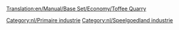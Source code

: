 [[Translation:en/Manual/Base Set/Economy/Toffee Quarry]]

{{nl/Industrieën|image=ToffeeQuarry.png
|name=Toffeegroeve
|climates=[[nl/Manual/Klimaat#Speelgoedland|Speelgoedland]]
|accepts=Niets
|produces=[[nl/Manual/Base Set/Economy/Toffee|Toffee]]
|notes=Niet aanwezig in andere [[nl/Manual/Klimaat|klimaten]].
}}

{{nl/Navbox Industrieën}}
[[Category:nl/Primaire industrie]]
[[Category:nl/Speelgoedland industrie]]